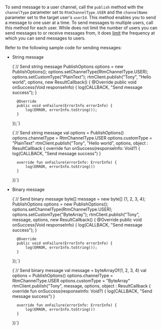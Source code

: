 <PlatformWrapper platform="android">


To send message to a user channel, call the `publish` method with the `channelType` parameter set to `RtmChannelType.USER` and the `channelName` parameter set to the target user's `userId`. This method enables you to send a message to one user at a time. To send messages to multiple users, call this method for each user. While <Vg k="SIG" /> does not limit the number of users you can send messages to or receive messages from, it does [limit](../reference/limitations#message-channel) the frequency at which you can send messages to users.

Refer to the following sample code for sending messages:

- String message

    <Tabs groupId="language">
    <TabItem value="java" label="Java">
    <CodeBlock language="java" showLineNumbers>
    {`// Send string message
    PublishOptions options = new PublishOptions();
    options.setChannelType(RtmChannelType.USER);
    options.setCustomType("PlainText");
    rtmClient.publish("Tony", "Hello world", options, new ResultCallback<Void>() {
        @Override
        public void onSuccess(Void responseInfo) {
            log(CALLBACK, "Send message success");
        }
    
        @Override
        public void onFailure(ErrorInfo errorInfo) {
            log(ERROR, errorInfo.toString());
        }
    });`}
    </CodeBlock>
    </TabItem>

    <TabItem value="kotlin" label="Kotlin" default>
    <CodeBlock language="kotlin" showLineNumbers>
    {`// Send string message
    val options = PublishOptions()
    options.channelType = RtmChannelType.USER
    options.customType = "PlainText"
    rtmClient.publish("Tony", "Hello world", options, object : ResultCallback<Void> {
        override fun onSuccess(responseInfo: Void?) {
            log(CALLBACK, "Send message success")
        }
    
        override fun onFailure(errorInfo: ErrorInfo) {
            log(ERROR, errorInfo.toString())
        }
    })`}
    </CodeBlock>
    </TabItem>
    </Tabs>

- Binary message

    <Tabs groupId="language">
    <TabItem value="java" label="Java">
    <CodeBlock language="java" showLineNumbers>
    {`// Send binary message
    byte[] message = new byte[] {1, 2, 3, 4};
    PublishOptions options = new PublishOptions();
    options.setChannelType(RtmChannelType.USER);
    options.setCustomType("ByteArray");
    rtmClient.publish("Tony", message, options, new ResultCallback<Void>() {
        @Override
        public void onSuccess(Void responseInfo) {
            log(CALLBACK, "Send message success");
        }
    
        @Override
        public void onFailure(ErrorInfo errorInfo) {
            log(ERROR, errorInfo.toString());
        }
    });`}
    </CodeBlock>
    </TabItem>

    <TabItem value="kotlin" label="Kotlin" default>
    <CodeBlock language="kotlin" showLineNumbers>
    {`// Send binary message
    val message = byteArrayOf(1, 2, 3, 4)
    val options = PublishOptions()
    options.channelType = RtmChannelType.USER
    options.customType = "ByteArray"
    rtmClient.publish("Tony", message, options, object : ResultCallback<Void> {
        override fun onSuccess(responseInfo: Void?) {
            log(CALLBACK, "Send message success")
        }
    
        override fun onFailure(errorInfo: ErrorInfo) {
            log(ERROR, errorInfo.toString())
        }
    })`}
    </CodeBlock>
    </TabItem>
    </Tabs>

</PlatformWrapper>
